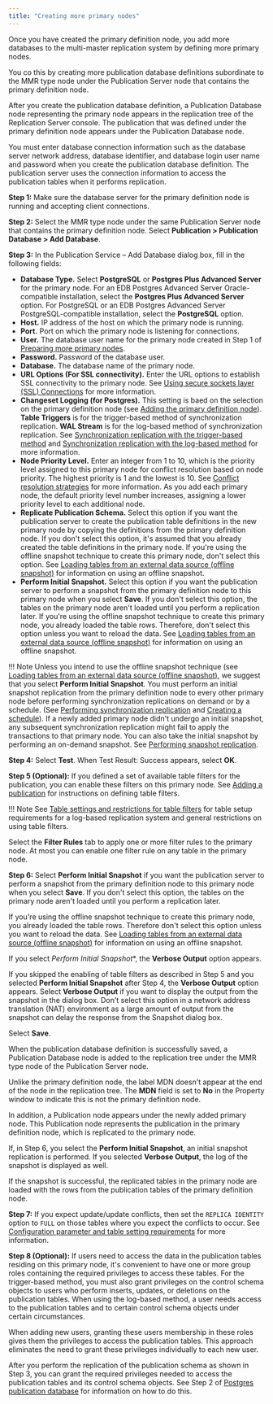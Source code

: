 ```yaml
---
title: "Creating more primary nodes"
---
```


<div id="creating_primary_nodes" class="registered_link"></div>

Once you have created the primary definition node, you add more databases to the multi-master replication system by defining more primary nodes.

You co this by creating more publication database definitions subordinate to the MMR type node under the Publication Server node that contains the primary definition node.

After you create the publication database definition, a Publication Database node representing the primary node appears in the replication tree of the Replication Server console. The publication that was defined under the primary definition node appears under the Publication Database node.

You must enter database connection information such as the database server network address, database identifier, and database login user name and password when you create the publication database definition. The publication server uses the connection information to access the publication tables when it performs replication.

**Step 1:** Make sure the database server for the primary definition node is running and accepting client connections.

**Step 2:** Select the MMR type node under the same Publication Server node that contains the primary definition node. Select **Publication > Publication Database > Add Database**. 

**Step 3:** In the Publication Service – Add Database dialog box, fill in the following fields:

-   **Database Type.** Select **PostgreSQL** or **Postgres Plus Advanced Server** for the primary node. For an EDB Postgres Advanced Server Oracle-compatible installation, select the **Postgres Plus Advanced Server** option. For PostgreSQL or an EDB Postgres Advanced Server PostgreSQL-compatible installation, select the **PostgreSQL** option.
-   **Host.** IP address of the host on which the primary node is running.
-   **Port.** Port on which the primary node is listening for connections.
-   **User.** The database user name for the primary node created in Step 1 of [Preparing more primary nodes](01_pre_steps/#prepare_add_pdn).
-   **Password.** Password of the database user.
-   **Database.** The database name of the primary node.
-   **URL Options (For SSL connectivity).** Enter the URL options to establish SSL connectivity to the primary node. See [Using secure sockets layer (SSL) Connections](../07_common_operations/11_using_ssl_connections/#using_ssl_connections) for more information.
-   **Changeset Logging (for Postgres).** This setting is baed on the selection on the primary definition node (see [Adding the primary definition node](02_creating_publication_mmr/#adding_pdn)). **Table Triggers** is for the trigger-based method of synchronization replication. **WAL Stream** is for the log-based method of synchronization replication. See [Synchronization replication with the trigger-based method](../02_overview/02_replication_concepts_and_definitions/09_sync_replication_trigger_based/#sync_replication_trigger_based) and [Synchronization replication with the log-based method](../02_overview/02_replication_concepts_and_definitions/10_sync_replication_log_based/#sync_replication_log_based) for more information.
-   **Node Priority Level.** Enter an integer from 1 to 10, which is the priority level assigned to this primary node for conflict resolution based on node priority. The highest priority is 1 and the lowest is 10. See [Conflict resolution strategies](06_conflict_resolution/04_conflict_resolution_strategies/#conflict_resolution_strategies) for more information. As you add each primary node, the default priority level number increases, assigning a lower priority level to each additional node.
-   **Replicate Publication Schema.** Select this option if you want the publication server to create the publication table definitions in the new primary node by copying the definitions from the primary definition node. If you don't select this option, it's assumed that you already created the table definitions in the primary node. If you're using the offline snapshot technique to create this primary node, don't select this option. See [Loading tables from an external data source (offline snapshot)](../07_common_operations/09_offline_snapshot/#offline_snapshot) for information on using an offline snapshot.
-   **Perform Initial Snapshot.** Select this option if you want the publication server to perform a snapshot from the primary definition node to this primary node when you select **Save**. If you don't select this option, the tables on the primary node aren't loaded until you perform a replication later. If you're using the offline snapshot technique to create this primary node, you  already loaded the table rows. Therefore, don't select this option unless you want to reload the data. See [Loading tables from an external data source (offline snapshot)](../07_common_operations/09_offline_snapshot/#offline_snapshot) for information on using an offline snapshot.

!!! Note
    Unless you intend to use the offline snapshot technique (see [Loading tables from an external data source (offline snapshot)](../07_common_operations/09_offline_snapshot/#offline_snapshot), we suggest that you select **Perform Initial Snapshot**. You must perform an initial snapshot replication from the primary definition node to every other primary node before performing synchronization replications on demand or by a schedule. (See [Performing synchronization replication](05_on_demand_replication_mmr/#perform_synchronization_replication_mmr) and [Creating a schedule](../07_common_operations/02_creating_schedule/#creating_schedule)). If a newly added primary node didn't undergo an initial snapshot, any subsequent synchronization replication might fail to apply the transactions to that primary node. You can also take the initial snapshot by performing an on-demand snapshot. See [Performing snapshot replication](05_on_demand_replication_mmr/#perform_snapshot_replication_mmr).

**Step 4:** Select **Test**. When Test Result: Success appears, select **OK**.

**Step 5 (Optional):** If you defined a set of available table filters for the publication, you can enable these filters on this primary node. See [Adding a publication](02_creating_publication_mmr/#add_pub_mmr) for instructions on defining table filters.

!!! Note
    See [Table settings and restrictions for table filters](../02_overview/02_replication_concepts_and_definitions/13_table_filters/#table_settings_and_restrictions_for_table_filters) for table setup requirements for a log-based replication system and general restrictions on using table filters.

Select the **Filter Rules** tab to apply one or more filter rules to the primary node. At most you can enable one filter rule on any table in the primary node.

**Step 6:** Select **Perform Initial Snapshot** if you want the publication server to perform a snapshot from the primary definition node to this primary node when you select **Save**. If you don't select this option, the tables on the primary node aren't loaded until you perform a replication later.

If you're using the offline snapshot technique to create this primary node, you already loaded the table rows. Therefore don't select this option unless you want to reload the data. See [Loading tables from an external data source (offline snapshot)](../07_common_operations/09_offline_snapshot/#offline_snapshot) for information on using an offline snapshot.

If you select *Perform Initial Snapshot**, the **Verbose Output** option appears.

If you skipped the enabling of table filters as described in Step 5 and you selected **Perform Initial Snapshot** after Step 4, the **Verbose Output** option appears. Select **Verbose Output** if you want to display the output from the snapshot in the dialog box. Don't select this option in a network address translation (NAT) environment as a large amount of output from the snapshot can delay the response from the Snapshot dialog box.

Select **Save**.

When the publication database definition is successfully saved, a Publication Database node is added to the replication tree under the MMR type node of the Publication Server node.

Unlike the primary definition node, the label MDN doesn't appear at the end of the node in the replication tree. The **MDN** field is set to **No** in the Property window to indicate this is not the primary definition node.

In addition, a Publication node appears under the newly added primary node. This Publication node represents the publication in the primary definition node, which is replicated to the primary node.

If, in Step 6, you select the **Perform Initial Snapshot**, an initial snapshot replication is performed. If you selected **Verbose Output**, the log of the snapshot is displayed as well.

If the snapshot is successful, the replicated tables in the primary node are loaded with the rows from the publication tables of the primary definition node.

**Step 7:** If you expect update/update conflicts, then set the `REPLICA IDENTITY` option to `FULL` on those tables where you expect the conflicts to occur. See [Configuration parameter and table setting requirements](06_conflict_resolution/01_configuration_para_andtable_setting/#configuration_para_and_table_setting) for more information.

**Step 8 (Optional):** If users need to access the data in the publication tables residing on this primary node, it's convenient to have one or more group roles containing the required privileges to access these tables. For the trigger-based method, you must also grant privileges on the control schema objects to users who perform inserts, updates, or deletions on the publication tables. When using the log-based method, a user needs access to the publication tables and to certain control schema objects under certain circumstances.

When adding new users, granting these users membership in these roles gives them the privileges to access the publication tables. This approach eliminates the need to grant these privileges individually to each new user.

After you perform the replication of the publication schema as shown in Step 3, you can grant the required privileges needed to access the publication tables and its control schema objects. See Step 2 of [Postgres publication database](../05_smr_operation/01_prerequisites/04_preparing_pub_database/#postgres_pub_db) for information on how to do this.
